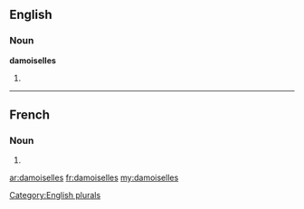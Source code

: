 ==English==

===Noun===
'''damoiselles'''

# {{plural of|[[damoiselle]]}}

[[Category:English plurals]]

----

==French==

===Noun===
{{infl|fr|plural}} {{f|p}}

# {{plural of|damoiselle|lang=French}}

[[ar:damoiselles]]
[[fr:damoiselles]]
[[my:damoiselles]]